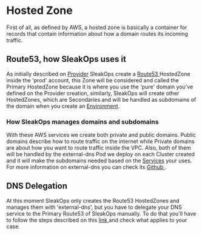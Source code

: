 
# Hosted Zone

First of all, as defined by AWS, a hosted zone is basically a container for records that contain information about how a domain routes its incoming traffic.

## Route53, how SleakOps uses it

As initially described on [Provider](/docs/provider/index.mdx) SleakOps create a [Route53 <FiExternalLink/>](https://aws.amazon.com/route53/) HostedZone inside the 'prod' account, this Zone will be considered and called the Primary HostedZone because it is where you use the 'pure' domain you've defined on the Provider creation, similarly, SleakOps will create other HostedZones, which are Secondaries and will be handled as subdomains of the domain when you create an [Environment](/docs/environment.mdx).

### How SleakOps manages domains and subdomains

With these AWS services we create both private and public domains. Public domains describe how to route traffic on the internet while Private domains are about how you want to route traffic inside the VPC. Also, both of them will be handled by the external-dns Pod we deploy on each Cluster created and it will make the subdomains needed based on the [Services](/docs/service/index.mdx) your uses. For more information on external-dns you can check its [Github <FiExternalLink/>](https://github.com/kubernetes-sigs/external-dns).

## DNS Delegation

At this moment SleakOps only creates the Route53 HostedZones and manages them with 'external-dns', but you have to delegate your DNS service to the Primary Route53 of SleakOps manually. To do that you'll have to follow the steps described on this [link <FiExternalLink/>](https://docs.aws.amazon.com/Route53/latest/DeveloperGuide/MigratingDNS.html) and check what applies to your case.

